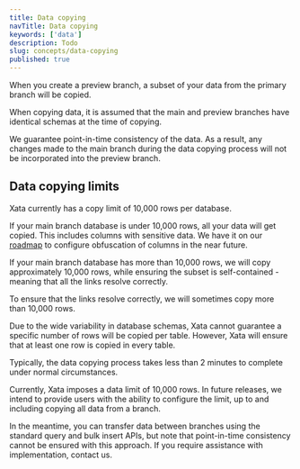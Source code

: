 ```yaml
---
title: Data copying
navTitle: Data copying
keywords: ['data']
description: Todo
slug: concepts/data-copying
published: true
---
```


When you create a preview branch, a subset of your data from the primary branch will be copied.

When copying data, it is assumed that the main and preview branches have identical schemas at the time of copying.

We guarantee point-in-time consistency of the data. As a result, any changes made to the main branch during the data copying process will not be incorporated into the preview branch.

## Data copying limits

Xata currently has a copy limit of 10,000 rows per database.

If your main branch database is under 10,000 rows, all your data will get copied. This includes columns with sensitive data. We have it on our [roadmap](https://xata.io/roadmap) to configure obfuscation of columns in the near future.

If your main branch database has more than 10,000 rows, we will copy approximately 10,000 rows, while ensuring the subset is self-contained - meaning that all the links resolve correctly.

To ensure that the links resolve correctly, we will sometimes copy more than 10,000 rows.

Due to the wide variability in database schemas, Xata cannot guarantee a specific number of rows will be copied per table. However, Xata will ensure that at least one row is copied in every table.

Typically, the data copying process takes less than 2 minutes to complete under normal circumstances.

Currently, Xata imposes a data limit of 10,000 rows. In future releases, we intend to provide users with the ability to configure the limit, up to and including copying all data from a branch.

In the meantime, you can transfer data between branches using the standard query and bulk insert APIs, but note that point-in-time consistency cannot be ensured with this approach. If you require assistance with implementation, contact us.
